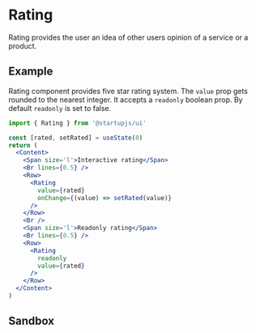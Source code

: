 
# Rating

Rating provides the user an idea of other users opinion of a service or a product.

## Example

Rating component provides five star rating system. The `value` prop gets rounded to the nearest integer. It accepts a `readonly` boolean prop. By default `readonly` is set to false.

```jsx
import { Rating } from '@startupjs/ui'
```

```jsx example
const [rated, setRated] = useState(0)
return (
  <Content>
    <Span size='l'>Interactive rating</Span>
    <Br lines={0.5} />
    <Row>
      <Rating
        value={rated}
        onChange={(value) => setRated(value)}
      />
    </Row>
    <Br />
    <Span size='l'>Readonly rating</Span>
    <Br lines={0.5} />
    <Row>
      <Rating
        readonly
        value={rated}
      />
    </Row>
  </Content>
)
```

## Sandbox

<Sandbox Component={Rating} />
